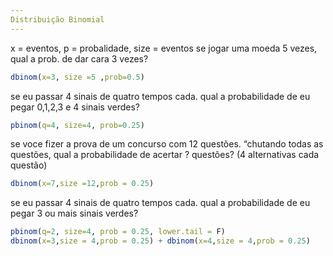 ```yaml
---
Distribuição Binomial
---
```

x = eventos, p = probalidade, size = eventos
se jogar uma moeda 5 vezes, qual a prob. de dar cara 3 vezes?
```r
dbinom(x=3, size =5 ,prob=0.5)
```
se eu passar 4 sinais de quatro tempos cada. qual a probabilidade de eu pegar 0,1,2,3 e 4 sinais verdes?

```r
pbinom(q=4, size=4, prob=0.25)
```
se voce fizer a prova de um concurso com 12 questões. "chutando todas as questões, qual a probabilidade de acertar ? questões? (4 alternativas cada questão)

```r
dbinom(x=7,size =12,prob = 0.25)
```
se eu passar 4 sinais de quatro tempos cada. qual a probabilidade de eu pegar 3 ou mais sinais verdes?

```r
pbinom(q=2, size=4, prob = 0.25, lower.tail = F)
dbinom(x=3,size = 4,prob = 0.25) + dbinom(x=4,size = 4,prob = 0.25)
```